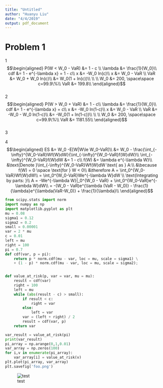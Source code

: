 ```yaml
---
title: "Untitled"
author: "Huanyu Liu"
date: "4/4/2019"
output: pdf_document
---
```


# Problem 1
1  
$$\begin{aligned}
P(W < W_0 - VaR) &= 1 - c \\
\lambda &= \frac{1}{W_0}\\
cdf &= 1 - e^{-\lambda x} = 1 - c\\
x &= -W_0 ln(c)\\
x &= W_0 - VaR \\
VaR &= W_0 + W_0 ln(c)\\
&= W_0(1 + ln(c))\\
\\
\\
W_0 &= 200, \space\space c=99.9\%\\
VaR &= 199.8\\
\end{aligned}$$  
2  
$$\begin{aligned}
P(W > W_0 + VaR) &= 1 - c\\
\lambda &= \frac{1}{W_0}\\
cdf &= 1 - e^{-\lambda x} = c\\
x &= -W_0 ln(1-c)\\
x &= W_0 - VaR \\
VaR &= -W_0 - W_0 ln(1-c)\\
&= -W_0(1 + ln(1-c))\\
\\
\\
W_0 &= 200, \space\space c=99.9\%\\
VaR &= 1181.55\\
\end{aligned}$$  
3  
  
4  
$$\begin{aligned}
ES &= W_0 -E[W|W\le W_0-VaR]\\
&= W_0 - \frac{\int_{-\infty}^{W_0-VaR}Wf(W)dW}{\int_{-\infty}^{W_0-VaR}f(W)dW}\\
\int_{-\infty}^{W_0-VaR}f(W)dW &= 1 - c\\
f(W) &= \lambda e^{-\lambda W}\\
&\text{Denote }\int_{-\infty}^{W_0-VaR}Wf(W)dW \text{ as } A:\\
&\because f(W) = 0 \space \text{for } W < 0\\
&\therefore A = \int_0^{W_0-VaR}Wf(W)dW\\
= \int_0^{W_0-VaR}We^{-\lambda W}dW \\
\text{Integrating by parts: }\\
A = -We^{-\lambda W}|_0^{W_0 - VaR} + \int_0^{W_0-VaR}e^{-\lambda W}dW\\
= -(W_0 - VaR)e^{\lambda (VaR - W_0)} - \frac{1}{\lambda}e^{\lambda(VaR-W_0)} + \frac{1}{\lambda}\\
\end{aligned}$$


```python
from scipy.stats import norm
import numpy as np
import matplotlib.pyplot as plt
mu = 0.08
sigma1 = 0.12
sigma2 = 0.2
small = 0.00001
var = 2 * mu
c = 0.01
left = mu
right = 100
pi = 0.7
def cdf(var, p = pi):
    return p * norm.cdf(mu - var, loc = mu, scale = sigma1) \
    + (1 - p) * norm.cdf(mu - var, loc = mu, scale = sigma2);


def value_at_risk(p, var = var, mu = mu):
    result = cdf(var)
    right = 100
    left = mu
    while (abs(result - c) > small):
        if result < c:
            right = var
        else:
            left = var
        var = (left + right) / 2
        result = cdf(var, p)
    return var

var_result = value_at_risk(pi)
print(var_result)
pi_array = np.arange(0,1,0.01)
var_array = np.zeros(100)
for i,v in enumerate(pi_array):
    var_array[i] = value_at_risk(v)
plt.plot(pi_array, var_array)
plt.savefig('foo.png')
```
![test](foo.png)